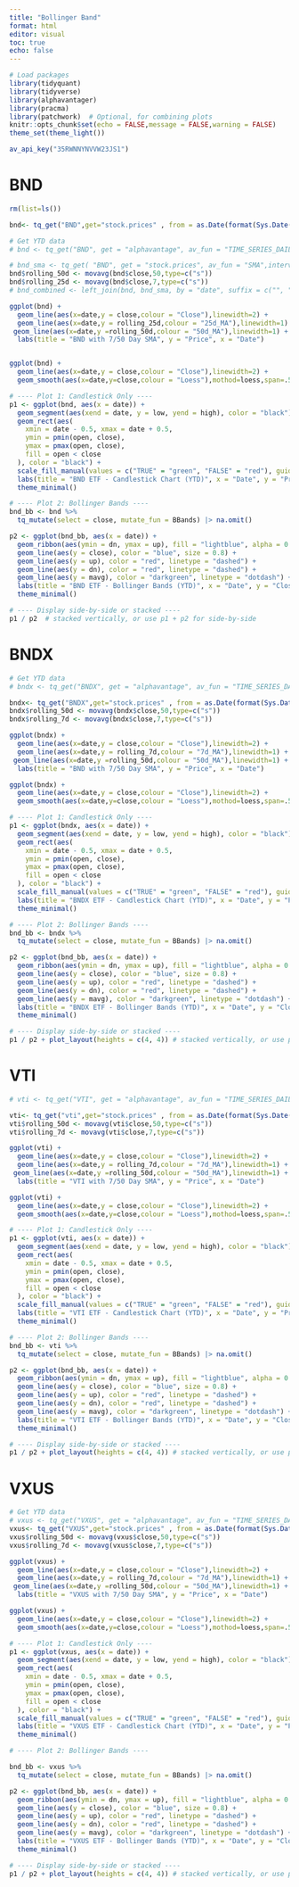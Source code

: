 ---
title: "Bollinger Band"
format: html
editor: visual
toc: true
echo: false
---

```{r}
# Load packages
library(tidyquant)
library(tidyverse)
library(alphavantager)
library(pracma)
library(patchwork)  # Optional, for combining plots
knitr::opts_chunk$set(echo = FALSE,message = FALSE,warning = FALSE)
theme_set(theme_light())
```
```{r}
av_api_key("35RWNNYNVVW23JS1")

```

# BND

```{r}
rm(list=ls())

bnd<- tq_get("BND",get="stock.prices" , from = as.Date(format(Sys.Date(), "%Y-01-01"))  )

# Get YTD data
# bnd <- tq_get("BND", get = "alphavantage", av_fun = "TIME_SERIES_DAILY", from = as.Date(format(Sys.Date(), "%Y-01-01"))) # |> rename(date = timestamp)

# bnd_sma <- tq_get( "BND", get = "stock.prices", av_fun = "SMA",interval = "daily",time_period = 30,series_type = "close" )
bnd$rolling_50d <- movavg(bnd$close,50,type=c("s"))
bnd$rolling_25d <- movavg(bnd$close,7,type=c("s"))
# bnd_combined <- left_join(bnd, bnd_sma, by = "date", suffix = c("", "_sma"))


```
```{r}

ggplot(bnd) +
  geom_line(aes(x=date,y = close,colour = "Close"),linewidth=2) +
  geom_line(aes(x=date,y = rolling_25d,colour = "25d_MA"),linewidth=1) +
 geom_line(aes(x=date,y =rolling_50d,colour = "50d_MA"),linewidth=1) +
  labs(title = "BND with 7/50 Day SMA", y = "Price", x = "Date")


ggplot(bnd) +
  geom_line(aes(x=date,y = close,colour = "Close"),linewidth=2) +
  geom_smooth(aes(x=date,y=close,colour = "Loess"),mothod=loess,span=.5)
```

```{r}
# ---- Plot 1: Candlestick Only ----
p1 <- ggplot(bnd, aes(x = date)) +
  geom_segment(aes(xend = date, y = low, yend = high), color = "black") +
  geom_rect(aes(
    xmin = date - 0.5, xmax = date + 0.5,
    ymin = pmin(open, close),
    ymax = pmax(open, close),
    fill = open < close
  ), color = "black") +
  scale_fill_manual(values = c("TRUE" = "green", "FALSE" = "red"), guide = "none") +
  labs(title = "BND ETF - Candlestick Chart (YTD)", x = "Date", y = "Price") +
  theme_minimal()

# ---- Plot 2: Bollinger Bands ----
bnd_bb <- bnd %>%
  tq_mutate(select = close, mutate_fun = BBands) |> na.omit()

p2 <- ggplot(bnd_bb, aes(x = date)) +
  geom_ribbon(aes(ymin = dn, ymax = up), fill = "lightblue", alpha = 0.3) +
  geom_line(aes(y = close), color = "blue", size = 0.8) +
  geom_line(aes(y = up), color = "red", linetype = "dashed") +
  geom_line(aes(y = dn), color = "red", linetype = "dashed") +
  geom_line(aes(y = mavg), color = "darkgreen", linetype = "dotdash") +
  labs(title = "BND ETF - Bollinger Bands (YTD)", x = "Date", y = "Closing Price") +
  theme_minimal()

# ---- Display side-by-side or stacked ----
p1 / p2  # stacked vertically, or use p1 + p2 for side-by-side
```

# BNDX

```{r}
# Get YTD data
# bndx <- tq_get("BNDX", get = "alphavantage", av_fun = "TIME_SERIES_DAILY", from = as.Date(format(Sys.Date(), "%Y-01-01"))) |> rename(date = timestamp)

bndx<- tq_get("BNDX",get="stock.prices" , from = as.Date(format(Sys.Date(), "%Y-01-01"))  )
bndx$rolling_50d <- movavg(bndx$close,50,type=c("s"))
bndx$rolling_7d <- movavg(bndx$close,7,type=c("s"))

ggplot(bndx) +
  geom_line(aes(x=date,y = close,colour = "Close"),linewidth=2) +
  geom_line(aes(x=date,y = rolling_7d,colour = "7d_MA"),linewidth=1) +
 geom_line(aes(x=date,y =rolling_50d,colour = "50d_MA"),linewidth=1) +
  labs(title = "BND with 7/50 Day SMA", y = "Price", x = "Date")

ggplot(bndx) +
  geom_line(aes(x=date,y = close,colour = "Close"),linewidth=2) +
  geom_smooth(aes(x=date,y=close,colour = "Loess"),mothod=loess,span=.5)

```

```{r}

# ---- Plot 1: Candlestick Only ----
p1 <- ggplot(bndx, aes(x = date)) +
  geom_segment(aes(xend = date, y = low, yend = high), color = "black") +
  geom_rect(aes(
    xmin = date - 0.5, xmax = date + 0.5,
    ymin = pmin(open, close),
    ymax = pmax(open, close),
    fill = open < close
  ), color = "black") +
  scale_fill_manual(values = c("TRUE" = "green", "FALSE" = "red"), guide = "none") +
  labs(title = "BNDX ETF - Candlestick Chart (YTD)", x = "Date", y = "Price") +
  theme_minimal()

# ---- Plot 2: Bollinger Bands ----
bnd_bb <- bndx %>%
  tq_mutate(select = close, mutate_fun = BBands) |> na.omit()

p2 <- ggplot(bnd_bb, aes(x = date)) +
  geom_ribbon(aes(ymin = dn, ymax = up), fill = "lightblue", alpha = 0.3) +
  geom_line(aes(y = close), color = "blue", size = 0.8) +
  geom_line(aes(y = up), color = "red", linetype = "dashed") +
  geom_line(aes(y = dn), color = "red", linetype = "dashed") +
  geom_line(aes(y = mavg), color = "darkgreen", linetype = "dotdash") +
  labs(title = "BNDX ETF - Bollinger Bands (YTD)", x = "Date", y = "Closing Price") +
  theme_minimal()

# ---- Display side-by-side or stacked ----
p1 / p2 + plot_layout(heights = c(4, 4)) # stacked vertically, or use p1 + p2 for side-by-side
```

# VTI

```{r}
# vti <- tq_get("VTI", get = "alphavantage", av_fun = "TIME_SERIES_DAILY", from = as.Date(format(Sys.Date(), "%Y-01-01"))) |> rename(date = timestamp)

vti<- tq_get("vti",get="stock.prices" , from = as.Date(format(Sys.Date(), "%Y-01-01"))  )
vti$rolling_50d <- movavg(vti$close,50,type=c("s"))
vti$rolling_7d <- movavg(vti$close,7,type=c("s"))

ggplot(vti) +
  geom_line(aes(x=date,y = close,colour = "Close"),linewidth=2) +
  geom_line(aes(x=date,y = rolling_7d,colour = "7d_MA"),linewidth=1) +
 geom_line(aes(x=date,y =rolling_50d,colour = "50d_MA"),linewidth=1) +
  labs(title = "VTI with 7/50 Day SMA", y = "Price", x = "Date")

ggplot(vti) +
  geom_line(aes(x=date,y = close,colour = "Close"),linewidth=2) +
  geom_smooth(aes(x=date,y=close,colour = "Loess"),mothod=loess,span=.5)

```
```{r}
# ---- Plot 1: Candlestick Only ----
p1 <- ggplot(vti, aes(x = date)) +
  geom_segment(aes(xend = date, y = low, yend = high), color = "black") +
  geom_rect(aes(
    xmin = date - 0.5, xmax = date + 0.5,
    ymin = pmin(open, close),
    ymax = pmax(open, close),
    fill = open < close
  ), color = "black") +
  scale_fill_manual(values = c("TRUE" = "green", "FALSE" = "red"), guide = "none") +
  labs(title = "VTI ETF - Candlestick Chart (YTD)", x = "Date", y = "Price") +
  theme_minimal()

# ---- Plot 2: Bollinger Bands ----
bnd_bb <- vti %>%
  tq_mutate(select = close, mutate_fun = BBands) |> na.omit()

p2 <- ggplot(bnd_bb, aes(x = date)) +
  geom_ribbon(aes(ymin = dn, ymax = up), fill = "lightblue", alpha = 0.3) +
  geom_line(aes(y = close), color = "blue", size = 0.8) +
  geom_line(aes(y = up), color = "red", linetype = "dashed") +
  geom_line(aes(y = dn), color = "red", linetype = "dashed") +
  geom_line(aes(y = mavg), color = "darkgreen", linetype = "dotdash") +
  labs(title = "VTI ETF - Bollinger Bands (YTD)", x = "Date", y = "Closing Price") +
  theme_minimal()

# ---- Display side-by-side or stacked ----
p1 / p2 + plot_layout(heights = c(4, 4)) # stacked vertically, or use p1 + p2 for side-by-side
```

# VXUS

```{r}

# Get YTD data
# vxus <- tq_get("VXUS", get = "alphavantage", av_fun = "TIME_SERIES_DAILY", from = as.Date(format(Sys.Date(), "%Y-01-01"))) |> rename(date = timestamp)
vxus<- tq_get("VXUS",get="stock.prices" , from = as.Date(format(Sys.Date(), "%Y-01-01"))  )
vxus$rolling_50d <- movavg(vxus$close,50,type=c("s"))
vxus$rolling_7d <- movavg(vxus$close,7,type=c("s"))

ggplot(vxus) +
  geom_line(aes(x=date,y = close,colour = "Close"),linewidth=2) +
  geom_line(aes(x=date,y = rolling_7d,colour = "7d_MA"),linewidth=1) +
 geom_line(aes(x=date,y =rolling_50d,colour = "50d_MA"),linewidth=1) +
  labs(title = "VXUS with 7/50 Day SMA", y = "Price", x = "Date")

ggplot(vxus) +
  geom_line(aes(x=date,y = close,colour = "Close"),linewidth=2) +
  geom_smooth(aes(x=date,y=close,colour = "Loess"),mothod=loess,span=.5)
```
```{r}
# ---- Plot 1: Candlestick Only ----
p1 <- ggplot(vxus, aes(x = date)) +
  geom_segment(aes(xend = date, y = low, yend = high), color = "black") +
  geom_rect(aes(
    xmin = date - 0.5, xmax = date + 0.5,
    ymin = pmin(open, close),
    ymax = pmax(open, close),
    fill = open < close
  ), color = "black") +
  scale_fill_manual(values = c("TRUE" = "green", "FALSE" = "red"), guide = "none") +
  labs(title = "VXUS ETF - Candlestick Chart (YTD)", x = "Date", y = "Price") +
  theme_minimal()

# ---- Plot 2: Bollinger Bands ----

bnd_bb <- vxus %>%
  tq_mutate(select = close, mutate_fun = BBands) |> na.omit()

p2 <- ggplot(bnd_bb, aes(x = date)) +
  geom_ribbon(aes(ymin = dn, ymax = up), fill = "lightblue", alpha = 0.3) +
  geom_line(aes(y = close), color = "blue", size = 0.8) +
  geom_line(aes(y = up), color = "red", linetype = "dashed") +
  geom_line(aes(y = dn), color = "red", linetype = "dashed") +
  geom_line(aes(y = mavg), color = "darkgreen", linetype = "dotdash") +
  labs(title = "VXUS ETF - Bollinger Bands (YTD)", x = "Date", y = "Closing Price") +
  theme_minimal()

# ---- Display side-by-side or stacked ----
p1 / p2 + plot_layout(heights = c(4, 4)) # stacked vertically, or use p1 + p2 for side-by-side
```
